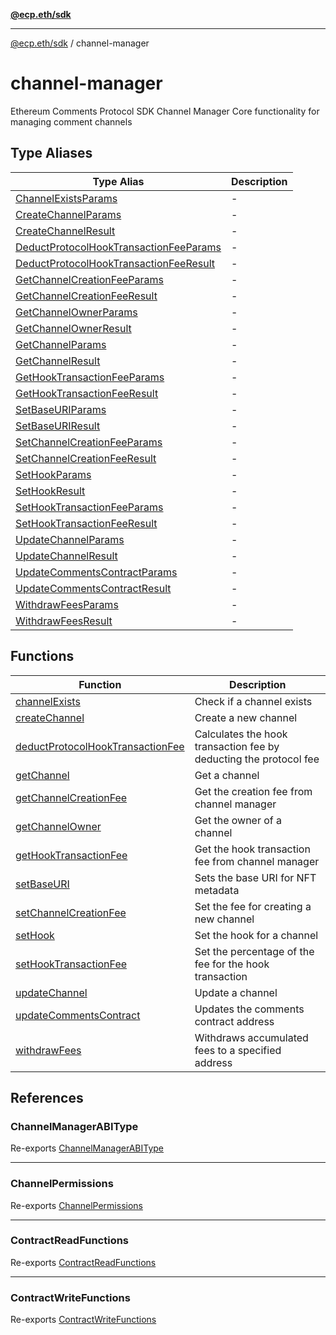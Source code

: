 [**@ecp.eth/sdk**](../index.mdx)

***

[@ecp.eth/sdk](/sdk-reference/index.mdx) / channel-manager

# channel-manager

Ethereum Comments Protocol SDK Channel Manager
Core functionality for managing comment channels

## Type Aliases

| Type Alias | Description |
| ------ | ------ |
| [ChannelExistsParams](/sdk-reference/channel-manager/type-aliases/ChannelExistsParams.mdx) | - |
| [CreateChannelParams](/sdk-reference/channel-manager/type-aliases/CreateChannelParams.mdx) | - |
| [CreateChannelResult](/sdk-reference/channel-manager/type-aliases/CreateChannelResult.mdx) | - |
| [DeductProtocolHookTransactionFeeParams](/sdk-reference/channel-manager/type-aliases/DeductProtocolHookTransactionFeeParams.mdx) | - |
| [DeductProtocolHookTransactionFeeResult](/sdk-reference/channel-manager/type-aliases/DeductProtocolHookTransactionFeeResult.mdx) | - |
| [GetChannelCreationFeeParams](/sdk-reference/channel-manager/type-aliases/GetChannelCreationFeeParams.mdx) | - |
| [GetChannelCreationFeeResult](/sdk-reference/channel-manager/type-aliases/GetChannelCreationFeeResult.mdx) | - |
| [GetChannelOwnerParams](/sdk-reference/channel-manager/type-aliases/GetChannelOwnerParams.mdx) | - |
| [GetChannelOwnerResult](/sdk-reference/channel-manager/type-aliases/GetChannelOwnerResult.mdx) | - |
| [GetChannelParams](/sdk-reference/channel-manager/type-aliases/GetChannelParams.mdx) | - |
| [GetChannelResult](/sdk-reference/channel-manager/type-aliases/GetChannelResult.mdx) | - |
| [GetHookTransactionFeeParams](/sdk-reference/channel-manager/type-aliases/GetHookTransactionFeeParams.mdx) | - |
| [GetHookTransactionFeeResult](/sdk-reference/channel-manager/type-aliases/GetHookTransactionFeeResult.mdx) | - |
| [SetBaseURIParams](/sdk-reference/channel-manager/type-aliases/SetBaseURIParams.mdx) | - |
| [SetBaseURIResult](/sdk-reference/channel-manager/type-aliases/SetBaseURIResult.mdx) | - |
| [SetChannelCreationFeeParams](/sdk-reference/channel-manager/type-aliases/SetChannelCreationFeeParams.mdx) | - |
| [SetChannelCreationFeeResult](/sdk-reference/channel-manager/type-aliases/SetChannelCreationFeeResult.mdx) | - |
| [SetHookParams](/sdk-reference/channel-manager/type-aliases/SetHookParams.mdx) | - |
| [SetHookResult](/sdk-reference/channel-manager/type-aliases/SetHookResult.mdx) | - |
| [SetHookTransactionFeeParams](/sdk-reference/channel-manager/type-aliases/SetHookTransactionFeeParams.mdx) | - |
| [SetHookTransactionFeeResult](/sdk-reference/channel-manager/type-aliases/SetHookTransactionFeeResult.mdx) | - |
| [UpdateChannelParams](/sdk-reference/channel-manager/type-aliases/UpdateChannelParams.mdx) | - |
| [UpdateChannelResult](/sdk-reference/channel-manager/type-aliases/UpdateChannelResult.mdx) | - |
| [UpdateCommentsContractParams](/sdk-reference/channel-manager/type-aliases/UpdateCommentsContractParams.mdx) | - |
| [UpdateCommentsContractResult](/sdk-reference/channel-manager/type-aliases/UpdateCommentsContractResult.mdx) | - |
| [WithdrawFeesParams](/sdk-reference/channel-manager/type-aliases/WithdrawFeesParams.mdx) | - |
| [WithdrawFeesResult](/sdk-reference/channel-manager/type-aliases/WithdrawFeesResult.mdx) | - |

## Functions

| Function | Description |
| ------ | ------ |
| [channelExists](/sdk-reference/channel-manager/functions/channelExists.mdx) | Check if a channel exists |
| [createChannel](/sdk-reference/channel-manager/functions/createChannel.mdx) | Create a new channel |
| [deductProtocolHookTransactionFee](/sdk-reference/channel-manager/functions/deductProtocolHookTransactionFee.mdx) | Calculates the hook transaction fee by deducting the protocol fee |
| [getChannel](/sdk-reference/channel-manager/functions/getChannel.mdx) | Get a channel |
| [getChannelCreationFee](/sdk-reference/channel-manager/functions/getChannelCreationFee.mdx) | Get the creation fee from channel manager |
| [getChannelOwner](/sdk-reference/channel-manager/functions/getChannelOwner.mdx) | Get the owner of a channel |
| [getHookTransactionFee](/sdk-reference/channel-manager/functions/getHookTransactionFee.mdx) | Get the hook transaction fee from channel manager |
| [setBaseURI](/sdk-reference/channel-manager/functions/setBaseURI.mdx) | Sets the base URI for NFT metadata |
| [setChannelCreationFee](/sdk-reference/channel-manager/functions/setChannelCreationFee.mdx) | Set the fee for creating a new channel |
| [setHook](/sdk-reference/channel-manager/functions/setHook.mdx) | Set the hook for a channel |
| [setHookTransactionFee](/sdk-reference/channel-manager/functions/setHookTransactionFee.mdx) | Set the percentage of the fee for the hook transaction |
| [updateChannel](/sdk-reference/channel-manager/functions/updateChannel.mdx) | Update a channel |
| [updateCommentsContract](/sdk-reference/channel-manager/functions/updateCommentsContract.mdx) | Updates the comments contract address |
| [withdrawFees](/sdk-reference/channel-manager/functions/withdrawFees.mdx) | Withdraws accumulated fees to a specified address |

## References

### ChannelManagerABIType

Re-exports [ChannelManagerABIType](/sdk-reference/channel-manager/types/type-aliases/ChannelManagerABIType.mdx)

***

### ChannelPermissions

Re-exports [ChannelPermissions](/sdk-reference/channel-manager/types/type-aliases/ChannelPermissions.mdx)

***

### ContractReadFunctions

Re-exports [ContractReadFunctions](/sdk-reference/channel-manager/types/type-aliases/ContractReadFunctions.mdx)

***

### ContractWriteFunctions

Re-exports [ContractWriteFunctions](/sdk-reference/channel-manager/types/type-aliases/ContractWriteFunctions.mdx)
